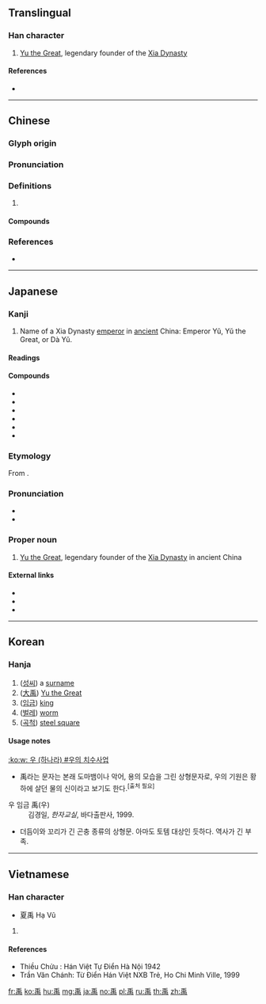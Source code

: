 {{character info/new}}
==Translingual==

===Han character===
{{Han char|rn=114|rad=禸|as=04|sn=9|four=20427|canj=HLBI}}

# [[w:Yu the Great|Yu the Great]], legendary founder of the [[w:Xia Dynasty|Xia Dynasty]]

====References====
* {{Han ref|kx=0848.020|dkj=24885|dj=1269.230|hdz=10039.110|uh=79B9|ud=31161|bh=ACEA|bd=44266}}

----

==Chinese==
{{zh-forms}}

===Glyph origin===
{{Han etym}}

===Pronunciation===
{{zh-pron
|m=yǔ
|c=jyu5
|mn=ú
|mc=y
|oc=y
|cat=
}}

===Definitions===
{{zh-hanzi}}

# {{rfdef|zh}}

====Compounds====
{{zh-der|伯禹|劉禹錫|夏禹|大禹|大禹嶺|大禹治水|王禹偁|禹步|禹王臺|禹甸|禹穴|禹行舜趨|禹貢|禹跡|禹餘糧|貢禹|貢禹彈冠}}

===References===
* {{R:nan:thcwdq}}

----

==Japanese==

===Kanji===
{{ja-kanji|grade=uc|rs=禸04}}

# Name of a Xia Dynasty [[emperor]] in [[ancient]] China: Emperor Yŭ, Yŭ the Great, or Dà Yŭ.

====Readings====
{{ja-readings
|on=[[う]] (u)
}}

====Compounds====
* {{ja-r|禹域|ういき}}
* {{ja-r|禹穴|うけつ}}
* {{ja-r|禹行舜趨|うこうしゅんすう}}
* {{ja-r|禹貢|うこう}}
* {{ja-r|禹歩|うほ}}
* {{ja-r|禹余糧|うよりょう}}

===Etymology===
From {{etyl|ltc|ja|sort=う}}.

===Pronunciation===
* {{l|ja|sc=Latn|音読み|On'yomi}}
* {{IPA|lang=ja|[ɯᵝ]}}

===Proper noun===
{{ja-pos|う|proper}}

# [[w:Yu the Great|Yu the Great]], legendary founder of the [[w:Xia Dynasty|Xia Dynasty]] in ancient China

====External links====
* {{projectlink|wikipedia|lang=ja}}
* {{projectlink|wikipedia|Yu the Great}}
* {{projectlink|wikipedia|Xia Dynasty}}

----

==Korean==

===Hanja===
{{ko-hanja|hangeul=우|eumhun=|rv=u|mr=u|y=wu}}

# ([[성씨]]) a [[surname]]
# ([[w:Yu the Great|大禹]]) [[w:Yu the Great|Yu the Great]]
# ([[임금]]) [[king]]
# ([[벌레]]) [[worm]]
# ([[곡척]]) [[steel square]]

====Usage notes====
; [[:ko:w: 우 (하나라) #우의 치수사업]]
* 禹라는 문자는 본래 도마뱀이나 악어, 용의 모습을 그린 상형문자로, 우의 기원은 황하에 살던 물의 신이라고 보기도 한다.<sup>[출처 필요]</sup>
; 우 임금 禹(우)
: 김경일, ''한자교실'', 바다출판사, 1999.
* 더듬이와 꼬리가 긴 곤충 종류의 상형문. 아마도 토템 대상인 듯하다. 역사가 긴 부족.

----

==Vietnamese==

===Han character===
{{vi-hantu|vũ|rs=禸04}}

* 夏禹 Hạ Vũ

# {{defn|lang=vi|sort=禸04}}

====References====
* Thiều Chửu : Hán Việt Tự Điển Hà Nội 1942
* Trần Văn Chánh: Từ Điển Hán Việt NXB Trẻ, Ho Chi Minh Ville, 1999

[[fr:禹]]
[[ko:禹]]
[[hu:禹]]
[[mg:禹]]
[[ja:禹]]
[[no:禹]]
[[pl:禹]]
[[ru:禹]]
[[th:禹]]
[[zh:禹]]